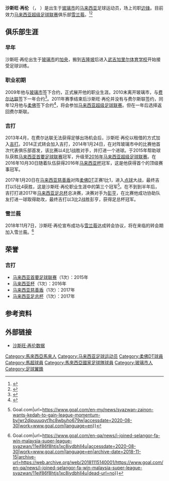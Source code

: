 {{short description|Malaysian footballer}}
{{Expand language|1=en|time=2020-08-30T09:45:05+00:00}}
{{Malay name|Mohd Syazwan|Zainon|note=off}}
{{Infobox football biography
| name = 沙斯旺·再伦<br>Syazwan Zainon
| image = Syazwan Zainon.jpg
| fullname    = Mohd Syazwan bin Zainon<ref name="Syazwan Zainon">{{cite news
|url=http://www.aseanfootball.org/media/2016AFFSuzukiCup_FinalRoundGroup_OfficialsandPlayers-GroupB.pdf
|title=Final Registration of Officials and Players - Team: Malaysia
|publisher=ASEAN Football Federation
|website=www.aseanfootball.org
|date=2016-11-15
|accessdate=2020-08-30
|archive-date=2018-10-05
|archive-url=https://web.archive.org/web/20181005152308/http://www.aseanfootball.org/media/2016AFFSuzukiCup_FinalRoundGroup_OfficialsandPlayers-GroupB.pdf
|dead-url=no
}}</ref>
| birth_date  = {{birth date and age|1989|11|13}}<ref name="Syazwan Zainon"></ref><ref>{{cite news
|url=http://www.espnfc.co.uk/player/250104/syazwan-zainon
|title=Syazwan Zainon Player Profile
|publisher=ESPN FC
|website=www.espnfc.com
|accessdate=2017-09-13
|archive-date=2017-09-13
|archive-url=https://web.archive.org/web/20170913135757/http://www.espnfc.co.uk/player/250104/syazwan-zainon
|dead-url=no
}}</ref>
| birth_place = [[玻璃市|玻璃市]]，马来西亚<ref name="Syazwan"></ref>
| height      = {{height|m=1.69|precision=0}}<ref>{{cite news
|url=http://www.worldfootball.com/p/31385/malaysia/Syazwan%20Zainon
|title=Syazwan Zainon Stats, Career information and Matches
|publisher=World Football
|website=www.worldfootball.com
|accessdate=2017-09-13
|archive-date=2017-09-13
|archive-url=https://web.archive.org/web/20170913135604/http://www.worldfootball.com/p/31385/malaysia/Syazwan%20Zainon
|dead-url=no
}}</ref>
| currentclub = [[雪兰莪足球协会|雪兰莪]]
| clubnumber  = 22
| position    = [[边锋|边锋]]
| youthyears1 = 
| youthclubs1 = [[武吉加里尔体育学校|武吉加里尔体育学校]]
| youthyears2 = 2006–2007
| youthclubs2 = [[玻璃市足球协会|玻璃市青年队]]
| youthyears3 = 2008
| youthclubs3 = [[马来西亚幼虎|马来西亚幼虎]]
| years1  = 2009–2010
| clubs1  = [[玻璃市足球协会|玻璃市]]
| caps1   = 0
| goals1  = 3
| years2  = 2011
| clubs2  = [[联邦土地发展局足球会|费尔达联]]
| caps2   = 21
| goals2  = 1
| years3  = 2012
| clubs3  = [[柔佛DT|柔佛]]
| caps3   = 12
| goals3  = 2
| years4  = 2013
| clubs4  = [[联邦土地发展局足球会|费尔达联]]
| caps4   = 7
| goals4  = 0
| years5  = 2013
| clubs5  = → [[吉打足球协会|吉打]] (租借)
| caps5   = 0
| goals5  = 0
| years6  = 2014–2018
| clubs6  = [[吉打足球协会|吉打]]
| caps6   = 86
| goals6  = 9
| years7  = 2018–
| clubs7  = [[雪兰莪足球协会|雪兰莪]]
| caps7   = 12
| goals7  = 2
| nationalyears1 = 2016–
| nationalteam1  = [[马来西亚国家足球队|马来西亚]]
| nationalcaps1  = 18
| nationalgoals1 = 2
| club-update    = 2019年5月5日
| nationalteam-update = 2020年6月29日
}}

'''沙斯旺·再伦''' （{{lang-ms|Mohd Syazwan bin Zainon}}， {{bd|1989年11月13日}}）是出生于[[玻璃市|玻璃市]]的[[马来西亚|马来西亚]]足球运动员，场上司职[[边锋|边锋]]。目前效力[[马来西亚超级足球联赛|马来西亚超级足球联赛]]俱乐部[[雪兰莪足球协会|雪兰莪]]。<ref>{{cite news|url=https://www.fourfourtwo.com/my/features/malaysia-23-man-suzuki-cup-squad-profile?page=0%2C4|title=Malaysia 23-man Suzuki Cup squad profile|publisher=FourFourTwo|website=www.fourfourtwo.com|date=2016-11-18|accessdate=2020-08-30|archive-date=2018-07-02|archive-url=https://web.archive.org/web/20180702093127/https://www.fourfourtwo.com/my/features/malaysia-23-man-suzuki-cup-squad-profile?page=0%2C4|dead-url=no}}</ref><ref name="Syazwan">{{cite news|url=https://www.bharian.com.my/node/216370|title=Rambut lembut punca Syazwan digelar Wan Karpet|publisher=Berita Harian|website=www.bharian.com.my|date=2016-11-24|accessdate=2020-08-30|archive-date=2017-09-13|archive-url=https://web.archive.org/web/20170913071152/https://www.bharian.com.my/node/216370|dead-url=no}}</ref>

==俱乐部生涯==
===早年===
沙斯旺·再伦出生于[[玻璃市|玻璃市]]的[[加央|加央]]，搬到[[吉隆坡|吉隆坡]]后进入[[武吉加里尔体育学校|武吉加里尔体育学校]]开始接受足球训练。

===职业初期===
2009年他与[[玻璃市足球协会|玻璃市]]签下合约，正式展开他的职业生涯。2010末离开玻璃市，与[[联邦土地发展局足球会|费尔达联]]签下一年合约<ref>{{Cite web|title=Senarai Pemain Pasukan Bolasepak Liga Malaysia 2011|url=http://myadha.blogspot.com/2011/01/senarai-pemain-pasukan-bolasepak-liga.html|accessdate=2020-08-30|work=MY ADHA|archive-date=2017-09-16|archive-url=https://web.archive.org/web/20170916182948/http://myadha.blogspot.com/2011/01/senarai-pemain-pasukan-bolasepak-liga.html|dead-url=no}}</ref>。2011年赛季结束后沙斯旺·再伦并没有与费尔斯联签约，同年12月他与[[柔佛DT|柔佛]]签下合约<ref>{{Cite web|title=Bolasepak Malaysia: Liga Super 2012 : Review Pasukan Johor Fc|url=http://bolasepakm.blogspot.com/2011/12/liga-super-2012-review-pasukan-johor-fc.html|accessdate=2020-08-30|date=2011-12-28|work=Bolasepak Malaysia|archive-date=2017-09-16|archive-url=https://web.archive.org/web/20170916095855/http://bolasepakm.blogspot.com/2011/12/liga-super-2012-review-pasukan-johor-fc.html|dead-url=no}}</ref>，将会参加[[马来西亚超级足球联赛|马来西亚超级足球联赛]]。但在一年后选择返回费尔斯联。

===吉打===
2013年4月，在费尔达联无法获得足够出场机会后，沙斯旺·再伦以租借的方式加入[[吉打足球协会|吉打]]。2014正式转会加入吉打，2014年1月24日，在对阵玻璃市中的比赛他首次代表俱乐部首发，该比赛以4比1战胜对手，并打进一个进球。于2015年帮助球队获胜[[马来西亚首要足球联赛|马来西亚首要足球联赛]]冠军，升级至[[2016年马来西亚超级足球联赛|2016年马来西亚超级足球联赛]]。在2016年10月30日随着队伍获得2016年[[马来西亚杯|马来西亚杯]]冠军，这是他获得首个的顶级赛事冠军。

2017年1月20日在[[马来西亚慈善盾|马来西亚慈善盾]]对阵[[柔佛DT|柔佛DT]]正赛1比1，进入[[点球|点球]]大战，最终吉打以5比4获胜，这是沙斯旺·再伦职业生涯中的第三个冠军<ref>{{Cite web|title=Syazwan Zainon wants Kedah to gain league momentum by defeating JDT in opener {{!}} Goal.com|url=https://www.goal.com/en-my/news/syazwan-zainon-wants-kedah-to-gain-league-momentum-by/wr2djpuuuqvt1hc8wbuho679w|accessdate=2020-08-30|work=www.goal.com|language=en}}</ref>。在不到到半年后，吉打打进2017年[[马来西亚足总杯|马来西亚足总杯]]总决赛，决赛对手为[[彭亨足球协会|彭亨]]，在比赛他成功协助队友打进一球取得助攻，最终吉打以3比2战胜彭亨，获得足总杯冠军。

===雪兰莪===
2018年11月7日，沙斯旺·再伦宣布成功与[[雪兰莪足球协会|雪兰莪]]达成转会协议，将在来临的转会期加入雪兰莪。<ref>{{Cite web|title='I joined Selangor FA to win Malaysia Super League' - Syazwan Zainon {{!}} Goal.com|url=https://www.goal.com/en-qa/news/i-joined-selangor-fa-win-malaysia-super-league-syazwan/11ejf86f8htjs1xc8iydbhll4u|accessdate=2020-08-30|work=www.goal.com|language=en|archive-date=2018-11-15|archive-url=https://web.archive.org/web/20181115140001/https://www.goal.com/en-qa/news/i-joined-selangor-fa-win-malaysia-super-league-syazwan/11ejf86f8htjs1xc8iydbhll4u|dead-url=no}}</ref>

==荣誉==
===吉打===
*[[马来西亚首要足球联赛|马来西亚首要足球联赛]]（1次）：2015年
*[[马来西亚杯|马来西亚杯]]（1次）：2016年
*[[马来西亚慈善盾|马来西亚慈善盾]]（1次）：2017年
*[[马来西亚足总杯|马来西亚足总杯]]（1次）：2017年

==参考资料==
{{Reflist}}

==外部链接==
* [https://int.soccerway.com/players/mohd-syazwan-zainon/69993/ 沙斯旺·再伦数据] {{Wayback|url=https://int.soccerway.com/players/mohd-syazwan-zainon/69993/ |date=20200906211438 }}{{en-icon}}

[[Category:馬來西亞馬來人|Category:馬來西亞馬來人]]
[[Category:马来西亚足球运动员|Category:马来西亚足球运动员]]
[[Category:柔佛DT球員|Category:柔佛DT球員]]
[[Category:馬超球員|Category:馬超球員]]
[[Category:馬來西亞國家足球隊球員|Category:馬來西亞國家足球隊球員]]
[[Category:玻璃市人|Category:玻璃市人]]
[[Category:足球翼鋒|Category:足球翼鋒]]